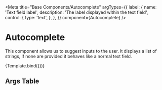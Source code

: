 

<Meta
  title="Base Components/Autocomplete"
  argTypes={{
    label: {
      name: 'Text field label',
      description: 'The label displayed within the text field',
      control: {
        type: 'text',
      },
    },
  }}
  component={Autocomplete}
/>

# Autocomplete

This component allows us to suggest inputs to the user. It displays a list of strings, if none are provided it behaves like a normal text field.


<Canvas>
  <Story
    name="With Data"
    args={{
      label: 'Search',
      data: [
        'Russia has no plans to occupy Ukraine.',
        'There are U.S. biolabs in Ukraine funded by the U.S. government.',
        'Putin beheaded bioweapons engineers in Ukraine',
        'Will Smith slapped Chris Rock to take focus away from Ukraine',
        'Ethnic Russians face genocide perpetrated by the Kyiv regime.',
      ],
    }}
  >
    {Template.bind({})}
  </Story>
</Canvas>

## Args Table

<ArgsTable of={Autocomplete} />

